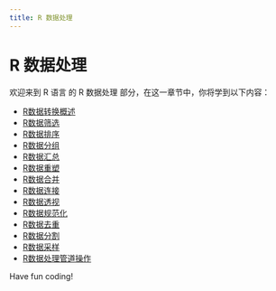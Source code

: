 ```yaml
---
title: R 数据处理
---
```


# R 数据处理

欢迎来到 R 语言 的 R 数据处理 部分，在这一章节中，你将学到以下内容：

- [R数据转换概述](./0-r-data-transformation-overview.mdx)
- [R数据筛选](./1-rdata-screening.mdx)
- [R数据排序](./2-r-data-sorting.mdx)
- [R数据分组](./3-rdata-grouping.mdx)
- [R数据汇总](./4-r-data-summary.mdx)
- [R数据重塑](./5-r-data-reshaping.mdx)
- [R数据合并](./6-rdata-merging.mdx)
- [R数据连接](./7-data-connection.mdx)
- [R数据透视](./8-r-pivot.mdx)
- [R数据规范化](./9-r-data-normalization.mdx)
- [R数据去重](./10-data-deduplication.mdx)
- [R数据分割](./11-rdata-segmentation.mdx)
- [R数据采样](./12-rdata-sampling.mdx)
- [R数据处理管道操作](./13-r-data-processing-pipeline-operations.mdx)

Have fun coding!